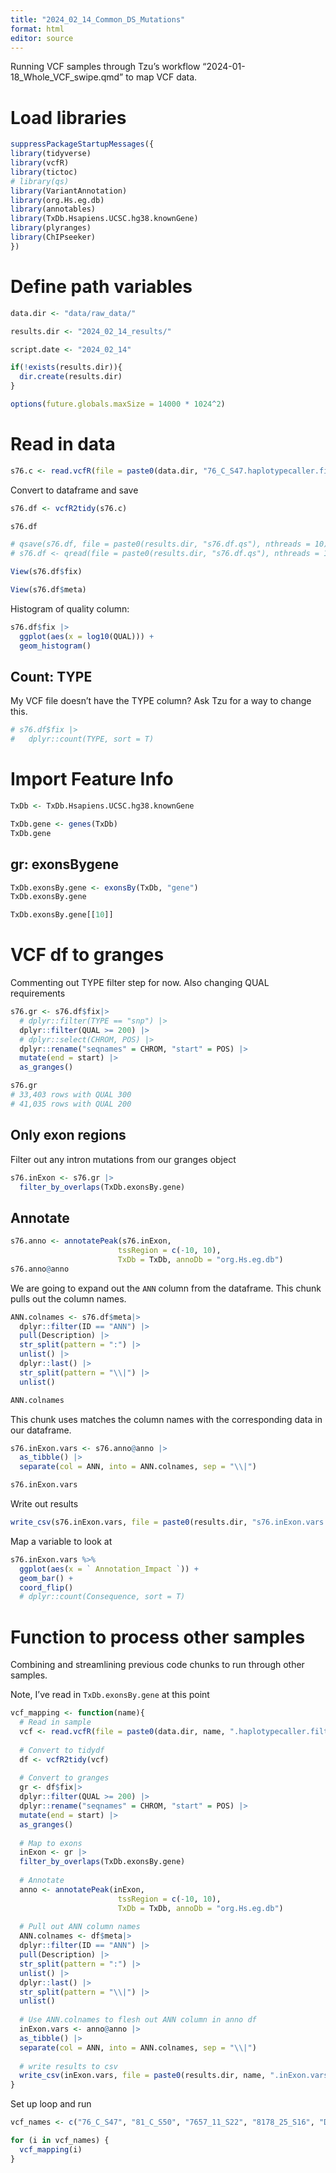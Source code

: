 ---
title: "2024_02_14_Common_DS_Mutations"
format: html
editor: source
---

Running VCF samples through Tzu's workflow "2024-01-18_Whole_VCF_swipe.qmd" to map VCF data.

# Load libraries

```{r}
suppressPackageStartupMessages({
library(tidyverse)
library(vcfR)
library(tictoc)
# library(qs)
library(VariantAnnotation)
library(org.Hs.eg.db)
library(annotables)
library(TxDb.Hsapiens.UCSC.hg38.knownGene)
library(plyranges)
library(ChIPseeker) 
})
```

# Define path variables

```{r}
data.dir <- "data/raw_data/"

results.dir <- "2024_02_14_results/"

script.date <- "2024_02_14"

if(!exists(results.dir)){
  dir.create(results.dir)
}
```

```{r}
options(future.globals.maxSize = 14000 * 1024^2)
```

# Read in data

```{r}
s76.c <- read.vcfR(file = paste0(data.dir, "76_C_S47.haplotypecaller.filtered_snpEff.ann.vcf"))
```

Convert to dataframe and save

```{r}
s76.df <- vcfR2tidy(s76.c)

s76.df

# qsave(s76.df, file = paste0(results.dir, "s76.df.qs"), nthreads = 10)
# s76.df <- qread(file = paste0(results.dir, "s76.df.qs"), nthreads = 10)
```

```{r}
View(s76.df$fix)

View(s76.df$meta)
```
Histogram of quality column:

```{r}
s76.df$fix |> 
  ggplot(aes(x = log10(QUAL))) +
  geom_histogram()
```

## Count: TYPE

My VCF file doesn't have the TYPE column? Ask Tzu for a way to change this.

```{r}
# s76.df$fix |>
#   dplyr::count(TYPE, sort = T)
```

# Import Feature Info

```{r}
TxDb <- TxDb.Hsapiens.UCSC.hg38.knownGene
```

```{r}
TxDb.gene <- genes(TxDb)
TxDb.gene
```

## gr: exonsBygene

```{r}
TxDb.exonsBy.gene <- exonsBy(TxDb, "gene")
TxDb.exonsBy.gene
```

```{r}
TxDb.exonsBy.gene[[10]]
```

# VCF df to granges

Commenting out TYPE filter step for now.
Also changing QUAL requirements

```{r}
s76.gr <- s76.df$fix|>
  # dplyr::filter(TYPE == "snp") |>
  dplyr::filter(QUAL >= 200) |>
  # dplyr::select(CHROM, POS) |>
  dplyr::rename("seqnames" = CHROM, "start" = POS) |>
  mutate(end = start) |>
  as_granges()

s76.gr
# 33,403 rows with QUAL 300
# 41,035 rows with QUAL 200
```

## Only exon regions

Filter out any intron mutations from our granges object

```{r}
s76.inExon <- s76.gr |> 
  filter_by_overlaps(TxDb.exonsBy.gene)
```

## Annotate

```{r}
s76.anno <- annotatePeak(s76.inExon, 
                        tssRegion = c(-10, 10), 
                        TxDb = TxDb, annoDb = "org.Hs.eg.db")
s76.anno@anno
```

We are going to expand out the `ANN` column from the dataframe. This chunk pulls out the column names.

```{r}
ANN.colnames <- s76.df$meta|>
  dplyr::filter(ID == "ANN") |>
  pull(Description) |>
  str_split(pattern = ":") |>
  unlist() |>
  dplyr::last() |>
  str_split(pattern = "\\|") |>
  unlist()

ANN.colnames
```

This chunk uses matches the column names with the corresponding data in our dataframe.

```{r}
s76.inExon.vars <- s76.anno@anno |>  
  as_tibble() |>  
  separate(col = ANN, into = ANN.colnames, sep = "\\|")

s76.inExon.vars
```

Write out results
```{r}
write_csv(s76.inExon.vars, file = paste0(results.dir, "s76.inExon.vars.csv"))
```

Map a variable to look at

```{r}
s76.inExon.vars %>% 
  ggplot(aes(x = ` Annotation_Impact `)) +
  geom_bar() +
  coord_flip()
  # dplyr::count(Consequence, sort = T)
```

# Function to process other samples

Combining and streamlining previous code chunks to run through other samples.

Note, I've read in `TxDb.exonsBy.gene` at this point

```{r}
vcf_mapping <- function(name){
  # Read in sample
  vcf <- read.vcfR(file = paste0(data.dir, name, ".haplotypecaller.filtered_snpEff.ann.vcf"))
                
  # Convert to tidydf
  df <- vcfR2tidy(vcf)
  
  # Convert to granges
  gr <- df$fix|>
  dplyr::filter(QUAL >= 200) |>
  dplyr::rename("seqnames" = CHROM, "start" = POS) |>
  mutate(end = start) |>
  as_granges()
  
  # Map to exons
  inExon <- gr |> 
  filter_by_overlaps(TxDb.exonsBy.gene)
  
  # Annotate
  anno <- annotatePeak(inExon, 
                        tssRegion = c(-10, 10), 
                        TxDb = TxDb, annoDb = "org.Hs.eg.db")
  
  # Pull out ANN column names
  ANN.colnames <- df$meta|>
  dplyr::filter(ID == "ANN") |>
  pull(Description) |>
  str_split(pattern = ":") |>
  unlist() |>
  dplyr::last() |>
  str_split(pattern = "\\|") |>
  unlist()
  
  # Use ANN.colnames to flesh out ANN column in anno df
  inExon.vars <- anno@anno |>  
  as_tibble() |>  
  separate(col = ANN, into = ANN.colnames, sep = "\\|")
  
  # write results to csv
  write_csv(inExon.vars, file = paste0(results.dir, name, ".inExon.vars.csv"))
}
```

Set up loop and run

```{r}
vcf_names <- c("76_C_S47", "81_C_S50", "7657_11_S22", "8178_25_S16", "DS1_Pt_S37", "DS1_X_S34")
```

```{r}
for (i in vcf_names) {
  vcf_mapping(i)
}
```









